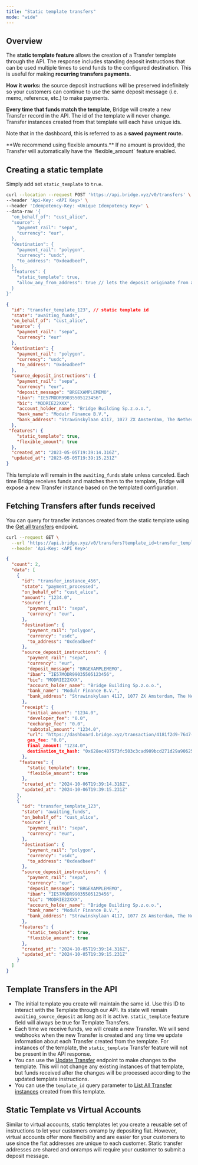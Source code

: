 ```yaml
---
title: "Static template transfers"
mode: "wide"
---
```


## **Overview**

The **static template feature** allows the creation of a Transfer template through the API. The response includes standing deposit instructions that can be used multiple times to send funds to the configured destination. This is useful for making **recurring transfers payments.**

**How it works:** the source deposit instructions will be preserved indefinitely so your customers can continue to use the same deposit message (i.e. memo, reference, etc.) to make payments.

**Every time that funds match the template**, Bridge will create a new Transfer record in the API. The id of the template will never change. Transfer instances created from that template will each have unique ids.

Note that in the dashboard, this is referred to as a **saved payment route.**

<Tip>
  **We recommend using flexible amounts.** If no amount is provided, the Transfer will automatically have the `flexible_amount` feature enabled.
</Tip>

## Creating a static template

Simply add set `static_template` to `true`.

```bash Request
curl --location --request POST 'https://api.bridge.xyz/v0/transfers' \
--header 'Api-Key: <API Key>' \
--header 'Idempotency-Key: <Unique Idempotency Key>' \
--data-raw '{
  "on_behalf_of": "cust_alice",
  "source": {
    "payment_rail": "sepa",
    "currency": "eur",
  },
  "destination": {
    "payment_rail": "polygon",
    "currency": "usdc",
    "to_address": "0xdeadbeef",
  },
  "features": {
    "static_template": true,
	"allow_any_from_address": true // lets the deposit originate from any address
  }
}'
```

```json Response expandable
{
  "id": "transfer_template_123", // static template id
  "state": "awaiting_funds",
  "on_behalf_of": "cust_alice",
  "source": {
    "payment_rail": "sepa",
    "currency": "eur"
  },
  "destination": {
    "payment_rail": "polygon",
    "currency": "usdc",
    "to_address": "0xdeadbeef"
  },
  "source_deposit_instructions": {
    "payment_rail": "sepa",
    "currency": "eur",
    "deposit_message": "BRGEXAMPLEMEMO",
    "iban": "IE57MODR99035505123456",
    "bic": "MODRIE22XXX",
    "account_holder_name": "Bridge Building Sp.z.o.o.",
    "bank_name": "Modulr Finance B.V.",
    "bank_address": "Strawinskylaan 4117, 1077 ZX Amsterdam, The Netherlands"
  },
 "features": {
    "static_template": true,
    "flexible_amount": true
  },
  "created_at": "2023-05-05T19:39:14.316Z",
  "updated_at": "2023-05-05T19:39:15.231Z"
}
```

This template will remain in the `awaiting_funds` state unless canceled. Each time Bridge receives funds and matches them to the template, Bridge will expose a new Transfer instance based on the templated configuration.

## **Fetching Transfers after funds received**

You can query for transfer instances created from the static template using the [Get all transfers](/api-reference/transfers/get-all-transfers) endpoint.

```bash filename
curl --request GET \
  --url 'https://api.bridge.xyz/v0/transfers?template_id=transfer_template_123' \
  --header 'Api-Key: <API Key>'
```

```json Response expandable
{
  "count": 2,
  "data": [
    {
      "id": "transfer_instance_456",
      "state": "payment_processed",
      "on_behalf_of": "cust_alice",
      "amount": "1234.0",
      "source": {
        "payment_rail": "sepa",
        "currency": "eur",
      },
      "destination": {
        "payment_rail": "polygon",
        "currency": "usdc",
        "to_address": "0xdeadbeef"
      },
      "source_deposit_instructions": {
        "payment_rail": "sepa",
        "currency": "eur",
        "deposit_message": "BRGEXAMPLEMEMO",
        "iban": "IE57MODR99035505123456",
        "bic": "MODRIE22XXX",
        "account_holder_name": "Bridge Building Sp.z.o.o.",
        "bank_name": "Modulr Finance B.V.",
        "bank_address": "Strawinskylaan 4117, 1077 ZX Amsterdam, The Netherlands"
      },
      "receipt": {
        "initial_amount": "1234.0",
        "developer_fee": "0.0",
        "exchange_fee": "0.0",
        "subtotal_amount": "1234.0",
        "url": "https://dashboard.bridge.xyz/transaction/4181f2d9-7647-4249-b340-068d6ebdf8a2/receipt/c571e913-1f94-457e-a158-4249526b847b",
        gas_fee: "0.0",
        final_amount: "1234.0",
        destination_tx_hash: "0x628ec487573fc503c3cad909bcd271d29a906257dc19a27db8cc82f213cf95e2",
      },
     "features": {
        "static_template": true,
        "flexible_amount": true
      },
      "created_at": "2024-10-06T19:39:14.316Z",
      "updated_at": "2024-10-06T19:39:15.231Z"
    },
    {
      "id": "transfer_template_123",
      "state": "awaiting_funds",
      "on_behalf_of": "cust_alice",
      "source": {
        "payment_rail": "sepa",
        "currency": "eur",
      },
      "destination": {
        "payment_rail": "polygon",
        "currency": "usdc",
        "to_address": "0xdeadbeef"
      },
      "source_deposit_instructions": {
        "payment_rail": "sepa",
        "currency": "eur",
        "deposit_message": "BRGEXAMPLEMEMO",
        "iban": "IE57MODR99035505123456",
        "bic": "MODRIE22XXX",
        "account_holder_name": "Bridge Building Sp.z.o.o.",
        "bank_name": "Modulr Finance B.V.",
        "bank_address": "Strawinskylaan 4117, 1077 ZX Amsterdam, The Netherlands"
      },
     "features": {
        "static_template": true,
        "flexible_amount": true
      },
      "created_at": "2024-10-05T19:39:14.316Z",
      "updated_at": "2024-10-05T19:39:15.231Z"
    }
  ]
}
```

## **Template Transfers in the API**

- The initial template you create will maintain the same id. Use this ID to interact with the Template through our API. Its state will remain `awaiting_source_deposit` as long as it is active. `static_template` feature field will always be true for Template Transfers.
- Each time we receive funds, we will create a new Transfer. We will send webhooks when the new Transfer is created and any time we update information about each Transfer created from the template. For instances of the template, the `static_template` Transfer feature will not be present in the API response.
- You can use the [<u>Update Transfer</u>](/api-reference/transfers/update-a-transfer) endpoint to make changes to the template. This will not change any existing instances of that template, but funds received after the changes will be processed according to the updated template instructions.
- You can use the `template_id` query parameter to [List All Transfer instances](/api-reference/transfers/get-all-transfers) created from this template.

## **Static Template vs Virtual Accounts**

Similar to virtual accounts, static templates let you create a reusable set of instructions to let your customers onramp by depositing fiat. However, virtual accounts offer more flexibility and are easier for your customers to use since the fiat addresses are unique to each customer. Static transfer addresses are shared and onramps will require your customer to submit a deposit message.